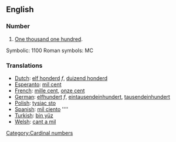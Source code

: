 ==English==
===Number===
#[[One thousand one hundred]].

Symbolic: 1100
Roman symbols: MC

===Translations===

*[[Dutch]]: [[elf honderd]] ''f'', [[duizend honderd]]
*[[Esperanto]]: [[mil cent]]
*[[French]]: [[mille cent]], [[onze cent]]
*[[German]]: [[elfhundert]] ''f'', [[eintausendeinhundert]], [[tausendeinhundert]]
*[[Polish]]: [[tysiąc sto]]
*[[Spanish]]: [[mil ciento]] ''''
*[[Turkish]]: [[bin yüz]]
*[[Welsh]]: [[cant a mil]]

[[Category:Cardinal numbers]]